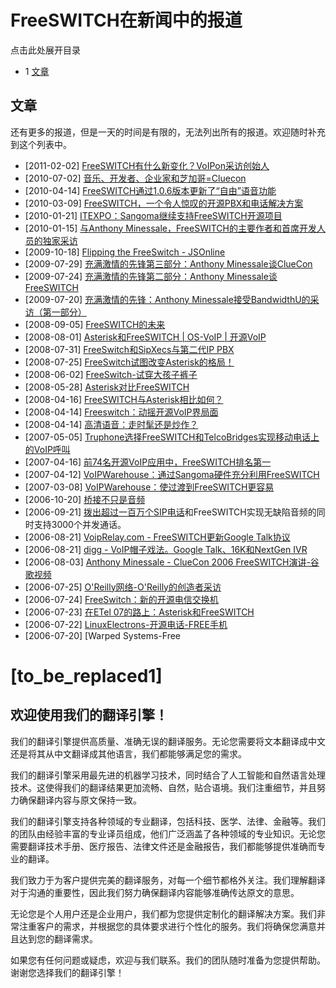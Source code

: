 # FreeSWITCH在新闻中的报道

点击此处展开目录

* 1 [文章](#articles)

## 文章

还有更多的报道，但是一天的时间是有限的，无法列出所有的报道。欢迎随时补充到这个列表中。

* \[2011-02-02\] [FreeSWITCH有什么新变化？VoIPon采访创始人](http://blog.voipon.co.uk/whats-new-in-freeswitch-voipon-interiews-the-founders/)
* \[2010-07-02\] [音乐、开发者、企业家和芝加哥=Cluecon](http://www.techistan.com/2010/07/02/mix-music-developers-entrepreneurs-and-chicago-cluecon/)
* \[2010-04-14\] [FreeSWITCH通过1.0.6版本更新了“自由”语音功能](http://www.linuxtoday.com/infrastructure/2010041400935PRNT)
* \[2010-03-09\] [FreeSWITCH，一个令人惊叹的开源PBX和电话解决方案](http://blog.toplingo.com/2010/03/09/freeswitch-open-source-pbx-telephony-voip/)
* \[2010-01-21\] [ITEXPO：Sangoma继续支持FreeSWITCH开源项目](http://www.tmcnet.com/channels/voip-gateways/articles/73216-itexpo-sangoma-offers-continued-support-freeswitch-open-source.htm)
* \[2010-01-15\] [与Anthony Minessale，FreeSWITCH的主要作者和首席开发人员的独家采访](http://voiptoday.org/index.php?option=com%5Fcontent&view=article&id=282:exclusive-interview-with-anthony-minessale-primary-author-and-lead-developer-for-freeswitch&catid=906:general)
* \[2009-10-18\] [Flipping the FreeSwitch - JSOnline](http://www.jsonline.com/business/64684137.html)
* \[2009-07-29\] [充满激情的先锋第三部分：Anthony Minessale谈ClueCon](http://www.bandwidth.com/blog/2009/07/passionate-pioneer-iii-anthony-minessale-on-cluecon/)
* \[2009-07-24\] [充满激情的先锋第二部分：Anthony Minessale谈FreeSWITCH](http://www.bandwidth.com/blog/2009/07/passionate-pioneer-part-ii-anthony-minessale-talks-freeswitch/)
* \[2009-07-20\] [充满激情的先锋：Anthony Minessale接受BandwidthU的采访（第一部分）](http://www.bandwidth.com/blog/2009/07/anthony-minnesale-freeswitch-interview-part-i/)
* \[2008-09-05\] [FreeSWITCH的未来](http://anders.com/cms/275/FreeSWITCH/ClueCon/Anthony.Minessale)
* \[2008-08-01\] [Asterisk和FreeSWITCH | OS-VoIP | 开源VoIP](http://www.os-voip.com/2008/08/asterisk-and-freeswitch/)
* \[2008-07-31\] [FreeSwitch和SipXecs与第二代IP PBX](http://blog.voipsupply.com/freeswitch-and-sipxecs-and-second-generation-ip-pbx)
* \[2008-07-25\] [FreeSwitch试图改变Asterisk的格局！](http://telecommonthly.com/2008/07/powerful-freeswitch-attempts-to-punctuate-asterisk/)
* \[2008-06-02\] [FreeSwitch-试穿大孩子裤子](http://blog.voipsupply.com/freeswitch-trying-on-the-big-boy-pants)
* \[2008-05-28\] [Asterisk对比FreeSWITCH](http://anders.com/cms/266)
* \[2008-04-16\] [FreeSWITCH与Asterisk相比如何？](http://www.freeswitch.org/node/117)
* \[2008-04-14\] [Freeswitch：动摇开源VoIP界局面](http://ostatic.com/blog/freeswitch-poised-to-shake-up-the-open-source-voip-scene)
* \[2008-04-14\] [高清语音：走时髦还是炒作？](http://www.zdnet.com/blog/greenfield/hd-telephony-hip-or-hype/217)
* \[2007-05-05\] [Truphone选择FreeSWITCH和TelcoBridges实现移动电话上的VoIP呼叫](http://www.prweb.com/releases/2007/6/prweb530752.htm)
* \[2007-04-16\] [前74名开源VoIP应用中，FreeSWITCH排名第一](http://www.voipnow.org/2007/04/74%5Fopen%5Fsource%5F.html)
* \[2007-04-12\] [VoIPWarehouse：通过Sangoma硬件充分利用FreeSWITCH](http://www.prlog.org/10013393-voipwarehouse-maximizing-freeswitch-usage-through-sangoma-hardware.html)
* \[2007-03-08\] [VoIPWarehouse：使过渡到FreeSWITCH更容易](http://www.prlog.org/10009913-voipwarehouse-making-switching-to-freeswitch-much-easier.html)
* \[2006-10-20\] [桥接不只是音频](http://www.freeswitch.org/article.php?id=51)
* \[2006-09-21\] [拨出超过一百万个SIP电话](http://www.freeswitch.org/article.php?id=50)和FreeSWITCH实现无缺陷音频的同时支持3000个并发通话。
* \[2006-08-21\] [VoipRelay.com - FreeSWITCH更新Google Talk协议](http://www.voiprelay.com/2006/08/21/freeswitch-updates-googletalk-protocol/)
* \[2006-08-21\] [digg - VoIP帽子戏法。Google Talk、16K和NextGen IVR](http://digg.com/software/VoIP%5FHat%5FTrick%5FGoogleTalk%5F16K%5Fand%5FNextGen%5FIVR)
* \[2006-08-03\] [Anthony Minessale - ClueCon 2006 FreeSWITCH演讲-谷歌视频](http://video.google.com/videoplay?docid=-4613750174577358330)
* \[2006-07-25\] [O'Reilly网络-O'Reilly的创造者采访](http://www.oreillynet.com/pub/a/etel/2006/07/25/an-interview-with-the-creator-of-freeswitch.html)
* \[2006-07-24\] [FreeSwitch：新的开源电信交换机](http://www.technoclicks.com/article-2545.php)
* \[2006-07-23\] [在ETel 07的路上：Asterisk和FreeSWITCH](http://www.oreillynet.com/etel/blog/2006/07/on%5Fthe%5Froad%5Fto%5Fetel%5F07%5Fasteris.html)
* \[2006-07-22\] [LinuxElectrons-开源电话-FREE手机](http://www.linuxelectrons.com/News/RoundUp/20060722133055941)
* \[2006-07-20\] [Warped Systems-Free

# [to_be_replaced1]

## 欢迎使用我们的翻译引擎！

我们的翻译引擎提供高质量、准确无误的翻译服务。无论您需要将文本翻译成中文还是将其从中文翻译成其他语言，我们都能够满足您的需求。

我们的翻译引擎采用最先进的机器学习技术，同时结合了人工智能和自然语言处理技术。这使得我们的翻译结果更加流畅、自然，贴合语境。我们注重细节，并且努力确保翻译内容与原文保持一致。

我们的翻译引擎支持各种领域的专业翻译，包括科技、医学、法律、金融等。我们的团队由经验丰富的专业译员组成，他们广泛涵盖了各种领域的专业知识。无论您需要翻译技术手册、医疗报告、法律文件还是金融报告，我们都能够提供准确而专业的翻译。

我们致力于为客户提供完美的翻译服务，对每一个细节都格外关注。我们理解翻译对于沟通的重要性，因此我们努力确保翻译内容能够准确传达原文的意思。

无论您是个人用户还是企业用户，我们都为您提供定制化的翻译解决方案。我们非常注重客户的需求，并根据您的具体要求进行个性化的服务。我们将确保您满意并且达到您的翻译需求。

如果您有任何问题或疑虑，欢迎与我们联系。我们的团队随时准备为您提供帮助。谢谢您选择我们的翻译引擎！